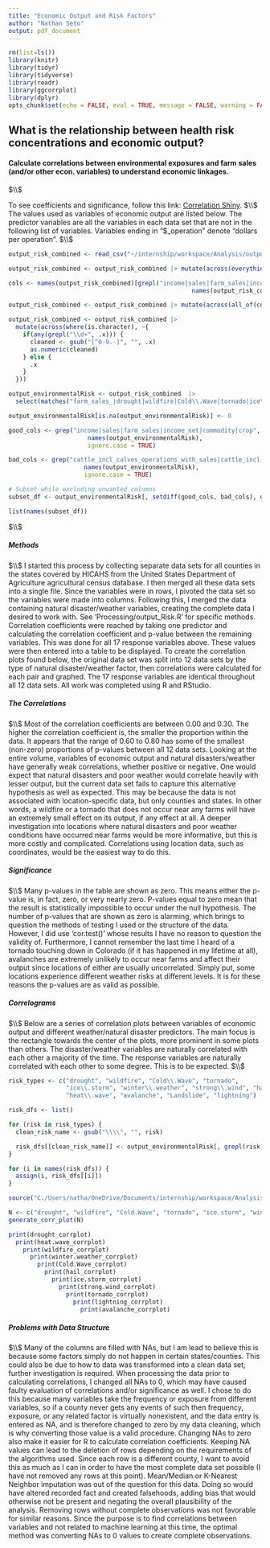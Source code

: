 ```yaml
---
title: "Economic Output and Risk Factors"
author: "Nathan Seto"
output: pdf_document
---
```


```r
rm(list=ls())
library(knitr)
library(tidyr)
library(tidyverse)
library(readr)
library(ggcorrplot)
library(dplyr)
opts_chunk$set(echo = FALSE, eval = TRUE, message = FALSE, warning = FALSE, tidy = TRUE)
```

## What is the relationship between health risk concentrations and economic output?

#### Calculate correlations between environmental exposures and farm sales (and/or other econ. variables) to understand economic linkages.
$\\$

To see coefficients and significance, follow this link: [Correlation Shiny](https://nseto.shinyapps.io/correlation_econoutput_environmentalrisk/). 
$\\$
The values used as variables of economic output are listed below. The predictor variables are all the variables in each data set that are not in the following list of variables. Variables ending in "\$_operation" denote "dollars per operation".
$\\$
```r
output_risk_combined <- read_csv("~/internship/workspace/Analysis/output_risk_combined.csv")

output_risk_combined <- output_risk_combined |> mutate(across(everything(), ~ gsub(",", "", .)))

cols <- names(output_risk_combined)[grepl("income|sales|farm_sales|income_net|commodity_totals|crop_totals_sales", 
                                                   names(output_risk_combined), ignore.case = TRUE)]

output_risk_combined <- output_risk_combined |> mutate(across(all_of(cols), as.numeric))

output_risk_combined <- output_risk_combined |>
  mutate(across(where(is.character), ~{
    if(any(grepl("\\d+", .x))) {
      cleaned <- gsub("[^0-9.-]", "", .x)
      as.numeric(cleaned)
    } else {
      .x
    }
  }))

output_environmentalRisk <- output_risk_combined  |>
  select(matches("farm_sales_|drought|wildfire|Cold\\.Wave|tornado|ice\\.storm|winter\\.weather|strong\\.wind|hail|heat\\.wave|avalanche|Landslide|lightning|income|sales|farm_sales|income_net|commodity_totals|crop_totals")) |> select(where(is.numeric))

output_environmentalRisk[is.na(output_environmentalRisk)] <- 0

good_cols <- grep("income|sales|farm_sales|income_net|commodity|crop", 
                      names(output_environmentalRisk), 
                      ignore.case = TRUE)

bad_cols <- grep("cattle_incl_calves_operations_with_sales|cattle_incl_calves_sales_measured_in_head|hogs_operations_with_sales|hogs_sales_measured_in_head|chickens_broilers_operations_with_sales|chickens_broilers_sales_measured_in_head", 
                     names(output_environmentalRisk), 
                     ignore.case = TRUE)

# Subset while excluding unwanted columns
subset_df <- output_environmentalRisk[, setdiff(good_cols, bad_cols), drop = FALSE]

list(names(subset_df))
```
$\\$

##### Methods
$\\$
I started this process by collecting separate data sets for all counties in the states covered by HICAHS from the United States Department of Agriculture agricultural census database. I then merged all these data sets into a single file. Since the variables were in rows, I pivoted the data set so the variables were made into columns. Following this, I merged the data containing natural disaster/weather variables, creating the complete data I desired to work with. See 'Processing/output_Risk.R' for specific methods. Correlation coefficients were reached by taking one predictor and calculating the correlation coefficient and p-value between the remaining variables. This was done for all 17 response variables above. These values were then entered into a table to be displayed. To create the correlation plots found below, the original data set was split into 12 data sets by the type of natural disaster/weather factor, then correlations were calculated for each pair and graphed. The 17 response variables are identical throughout all 12 data sets. All work was completed using R and RStudio.


##### The Correlations
$\\$
Most of the correlation coefficients are between 0.00 and 0.30. The higher the correlation coefficient is, the smaller the proportion within the data. It appears that the range of 0.60 to 0.80 has some of the smallest (non-zero) proportions of p-values between all 12 data sets. Looking at the entire volume, variables of economic output and natural disasters/weather have generally weak correlations, whether positive or negative. One would expect that natural disasters and poor weather would correlate heavily with lesser output, but the current data set fails to capture this alternative hypothesis as well as expected. This may be because the data is not associated with location-specific data, but only counties and states. In other words, a wildfire or a tornado that does not occur near any farms will have an extremely small effect on its output, if any effect at all. A deeper investigation into locations where natural disasters and poor weather conditions have occurred near farms would be more informative, but this is more costly and complicated. Correlations using location data, such as coordinates, would be the easiest way to do this.  


##### Significance
$\\$
Many p-values in the table are shown as zero. This means either the p-value is, in fact, zero, or very nearly zero. P-values equal to zero mean that the result is statistically impossible to occur under the null hypothesis. The number of p-values that are shown as zero is alarming, which brings to question the methods of testing I used or the structure of the data. However, I did use 'cor.test()' whose results I have no reason to question the validity of. Furthermore, I cannot remember the last time I heard of a tornado touching down in Colorado (if it has happened in my lifetime at all), avalanches are extremely unlikely to occur near farms and affect their output since locations of either are usually uncorrelated. Simply put, some locations experience different weather risks at different levels. It is for these reasons the p-values are as valid as possible.


##### Correlograms
$\\$
Below are a series of correlation plots between variables of economic output and different weather/natural disaster predictors. The main focus is the rectangle towards the center of the plots, more prominent in some plots than others. The disaster/weather variables are naturally correlated with each other a majority of the time. The response variables are naturally correlated with each other to some degree. This is to be expected.
$\\$
```r
risk_types <- c("drought", "wildfire", "Cold\\.Wave", "tornado",
                "ice\\.storm", "winter\\.weather", "strong\\.wind", "hail",
                "heat\\.wave", "avalanche", "Landslide", "lightning")

risk_dfs <- list()

for (risk in risk_types) {
  clean_risk_name <- gsub("\\\\", "", risk)

  risk_dfs[[clean_risk_name]] <- output_environmentalRisk[, grepl(risk, names(output_environmentalRisk), ignore.case = TRUE)] |> cbind(subset_df)
}

for (i in names(risk_dfs)) {
  assign(i, risk_dfs[[i]])
}

source("C:/Users/natha/OneDrive/Documents/internship/workspace/Analysis/create_correlogram_function.R")

N <- c("drought", "wildfire", "Cold.Wave", "tornado", "ice.storm", "winter.weather", "strong.wind", "hail", "heat.wave", "avalanche", "Landslide", "lightning")
generate_corr_plot(N)

print(drought_corrplot)
  print(heat.wave_corrplot)
    print(wildfire_corrplot)
      print(winter.weather_corrplot)
        print(Cold.Wave_corrplot)
          print(hail_corrplot)
            print(ice.storm_corrplot)
              print(strong.wind_corrplot)
                print(tornado_corrplot)
                  print(lightning_corrplot)
                    print(avalanche_corrplot)
```

##### Problems with Data Structure
$\\$
Many of the columns are filled with NAs, but I am lead to believe this is because some factors simply do not happen in certain states/counties. This could also be due to how to data was transformed into a clean data set; further investigation is required. When processing the data prior to calculating correlations, I changed all NAs to 0, which may have caused faulty evaluation of correlations and/or significance as well. I chose to do this because many variables take the frequency or exposure from different variables, so if a county never gets any events of such then frequency, exposure, or any related factor is virtually nonexistent, and the data entry is entered as NA, and is therefore changed to zero by my data cleaning, which is why converting those value is a valid procedure. Changing NAs to zero also make it easier for R to calculate correlation coefficients. Keeping NA values can lead to the deletion of rows depending on the requirements of the algorithms used. Since each row is a different county, I want to avoid this as much as I can in order to have the most complete data set possible (I have not removed any rows at this point). Mean/Median or K-Nearest Neighbor imputation was out of the question for this data. Doing so would have altered recorded fact and created falsehoods, adding bias that would otherwise not be present and negating the overall plausibility of the analysis. Removing rows without complete observations was  not favorable for similar reasons. Since the purpose is to find correlations between variables and not related to machine learning at this time, the optimal method was converting NAs to 0 values to create complete observations.



